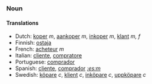 ===Noun===

====Translations====
*Dutch: [[koper]] ''m'', [[aankoper]] ''m'', [[inkoper]] ''m'', [[klant]] ''m, f''
*Finnish: [[ostaja]]
*French: [[acheteur]] ''m''
*Italian: [[cliente]], [[compratore]]
*Portuguese: [[comprador]]
*Spanish: [[:es:cliente|cliente]], [[:es:comprador|comprador]] ''[[:es:m]]''
*Swedish: [[köpare]] ''c'', [[klient]] ''c'', [[inköpare]] ''c'', [[uppköpare]] ''c''